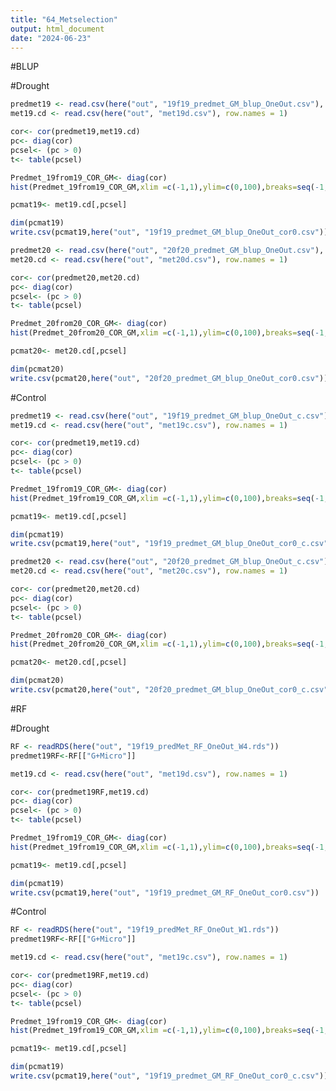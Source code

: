 ```yaml
---
title: "64_Metselection"
output: html_document
date: "2024-06-23"
---
```


#BLUP

#Drought
```R
predmet19 <- read.csv(here("out", "19f19_predmet_GM_blup_OneOut.csv"), row.names = 1)
met19.cd <- read.csv(here("out", "met19d.csv"), row.names = 1)

cor<- cor(predmet19,met19.cd)
pc<- diag(cor)
pcsel<- (pc > 0)
t<- table(pcsel)

Predmet_19from19_COR_GM<- diag(cor)
hist(Predmet_19from19_COR_GM,xlim =c(-1,1),ylim=c(0,100),breaks=seq(-1,1, length.out = 21),xlab = "COR",main = '19from19 Drought MetPrediction by GM-BLUP')

pcmat19<- met19.cd[,pcsel]

dim(pcmat19)
write.csv(pcmat19,here("out", "19f19_predmet_GM_blup_OneOut_cor0.csv"))

```


```r
predmet20 <- read.csv(here("out", "20f20_predmet_GM_blup_OneOut.csv"), row.names = 1)
met20.cd <- read.csv(here("out", "met20d.csv"), row.names = 1)

cor<- cor(predmet20,met20.cd)
pc<- diag(cor)
pcsel<- (pc > 0)
t<- table(pcsel)

Predmet_20from20_COR_GM<- diag(cor)
hist(Predmet_20from20_COR_GM,xlim =c(-1,1),ylim=c(0,100),breaks=seq(-1,1, length.out = 21),xlab = "COR",main = '20from20 Drought MetPrediction by GM-BLUP')

pcmat20<- met20.cd[,pcsel]

dim(pcmat20)
write.csv(pcmat20,here("out", "20f20_predmet_GM_blup_OneOut_cor0.csv"))
```


#Control

```R
predmet19 <- read.csv(here("out", "19f19_predmet_GM_blup_OneOut_c.csv"), row.names = 1)
met19.cd <- read.csv(here("out", "met19c.csv"), row.names = 1)

cor<- cor(predmet19,met19.cd)
pc<- diag(cor)
pcsel<- (pc > 0)
t<- table(pcsel)

Predmet_19from19_COR_GM<- diag(cor)
hist(Predmet_19from19_COR_GM,xlim =c(-1,1),ylim=c(0,100),breaks=seq(-1,1, length.out = 21),xlab = "COR",main = '19from19 Drought MetPrediction by GM-BLUP')

pcmat19<- met19.cd[,pcsel]

dim(pcmat19)
write.csv(pcmat19,here("out", "19f19_predmet_GM_blup_OneOut_cor0_c.csv"))

```


```r
predmet20 <- read.csv(here("out", "20f20_predmet_GM_blup_OneOut_c.csv"), row.names = 1)
met20.cd <- read.csv(here("out", "met20c.csv"), row.names = 1)

cor<- cor(predmet20,met20.cd)
pc<- diag(cor)
pcsel<- (pc > 0)
t<- table(pcsel)

Predmet_20from20_COR_GM<- diag(cor)
hist(Predmet_20from20_COR_GM,xlim =c(-1,1),ylim=c(0,100),breaks=seq(-1,1, length.out = 21),xlab = "COR",main = '20from20 Drought MetPrediction by GM-BLUP')

pcmat20<- met20.cd[,pcsel]

dim(pcmat20)
write.csv(pcmat20,here("out", "20f20_predmet_GM_blup_OneOut_cor0_c.csv"))
```

#RF

#Drought
```R

RF <- readRDS(here("out", "19f19_predMet_RF_OneOut_W4.rds"))
predmet19RF<-RF[["G+Micro"]]

met19.cd <- read.csv(here("out", "met19d.csv"), row.names = 1)

cor<- cor(predmet19RF,met19.cd)
pc<- diag(cor)
pcsel<- (pc > 0)
t<- table(pcsel)

Predmet_19from19_COR_GM<- diag(cor)
hist(Predmet_19from19_COR_GM,xlim =c(-1,1),ylim=c(0,100),breaks=seq(-1,1, length.out = 21),xlab = "COR",main = '19from19 Drought MetPrediction by GM-RF')

pcmat19<- met19.cd[,pcsel]

dim(pcmat19)
write.csv(pcmat19,here("out", "19f19_predmet_GM_RF_OneOut_cor0.csv"))
```

#Control
```R
RF <- readRDS(here("out", "19f19_predMet_RF_OneOut_W1.rds"))
predmet19RF<-RF[["G+Micro"]]

met19.cd <- read.csv(here("out", "met19c.csv"), row.names = 1)

cor<- cor(predmet19RF,met19.cd)
pc<- diag(cor)
pcsel<- (pc > 0)
t<- table(pcsel)

Predmet_19from19_COR_GM<- diag(cor)
hist(Predmet_19from19_COR_GM,xlim =c(-1,1),ylim=c(0,100),breaks=seq(-1,1, length.out = 21),xlab = "COR",main = '19from19 Drought MetPrediction by GM-RF')

pcmat19<- met19.cd[,pcsel]

dim(pcmat19)
write.csv(pcmat19,here("out", "19f19_predmet_GM_RF_OneOut_cor0_c.csv"))
```



